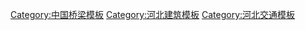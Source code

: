 [[Category:中国桥梁模板|Category:中国桥梁模板]]
[[Category:河北建筑模板|Category:河北建筑模板]]
[[Category:河北交通模板|Category:河北交通模板]]